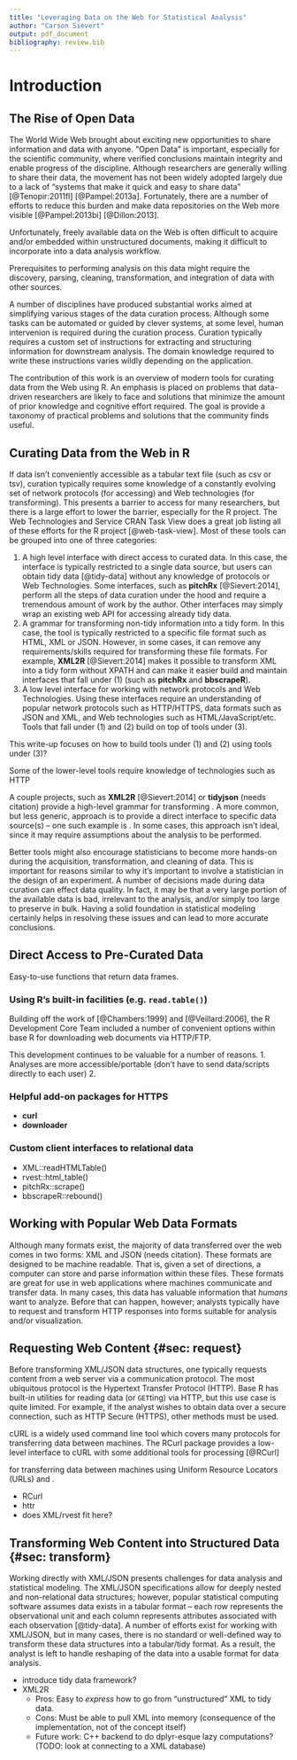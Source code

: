 ```yaml
---
title: "Leveraging Data on the Web for Statistical Analysis"
author: "Carson Sievert"
output: pdf_document
bibliography: review.bib
---
```


<!-- Where should I fit in this related work stuff??

Extracting data placed within HTML `<table>` tags is often trivial, but they can contain un-interesting information from a data analysis perspective. In 2008, [@webtables] estimated that 154 million HTML tables (out of the 14.1 billion considered) contained high quality relational data (TODO: what exactly do they mean by high quality?). Other studies have estimated the rate of "genuine" HTML tables to be around `r round(100*1740/11477, 1)` percent [@Wang:2002].

Genuine structured data certainly exists outside of HTML tables, sometimes in the form of unstructured text or lists, making it even more difficult to detect and faithfully extract [@TEGRA] (other studies that parse text??).

In recent years, the computer science community provided a number of useful data curation systems. [@Dillon:2013] proposed a search engine for discovering (already) curated data. Several focus on data cleaning and transformation [@wrangler], [@potters-wheel], (google refine?). Some focus on integration with other local sources and deduplication [@data-tamer]. These tools empower those who want to answer questions with data, but may not have the programming skills required to manipulate data accordingly [@data-enthusiast].

The interactive data curation systems covered here ignore the first step in curating data from the Web: extraction of relevant information from a collection of Web sites or services. This is likely a result of the large amount of human intervention in deciding what content is important. For this reason, programming is essential component.
-->

# Introduction

## The Rise of Open Data

The World Wide Web brought about exciting new opportunities to share information  and data with anyone. "Open Data" is important, especially for the scientific community, where verified conclusions maintain integrity and enable progress of the discipline. Although researchers are generally willing to share their data, the movement has not been widely adopted largely due to a lack of "systems that make it quick and easy to share data" [@Tenopir:2011fl] [@Pampel:2013a]. Fortunately, there are a number of efforts to reduce this burden and make data repositories on the Web more visible [@Pampel:2013bi] [@Dillon:2013].

<!-- A bit on socialised data analysis? -->

Unfortunately, freely available data on the Web is often difficult to acquire and/or embedded within unstructured documents, making it difficult to incorporate into a data analysis workflow. 

Prerequisites to performing analysis on this data might require the discovery, parsing, cleaning, transformation, and integration of data with other sources. 


<!-- A paragraph on large scale attempts to solve this?
  * Proposed standards such as the Semantic Web
  * Automated systems for searching/downloading curated data?
-->

A number of disciplines have produced substantial works aimed at simplifying various stages of the data curation process. Although some tasks can be automated or guided by clever systems, at some level, human intervenion is required during the curation process. Curation typically requires a custom set of instructions for extracting and structuring information for downstream analysis. The domain knowledge required to write these instructions varies wildly depending on the application. 

The contribution of this work is an overview of modern tools for curating data from the Web using R. An emphasis is placed on problems that data-driven researchers are likely to face and solutions that minimize the amount of prior knowledge and cognitive effort required. The goal is provide a taxonomy of practical problems and solutions that the community finds useful. 

<!-- 
  More explaination of why we focus on R!!!
   * Great language for prototyping and sketching out ideas
   * Curation is a big problem for scientific researchers! Bring the curation tools to the analysis environment!!
   * Growing set of tools make curation accessible to non-experts
-->


## Curating Data from the Web in R

If data isn't conveniently accessible as a tabular text file (such as csv or tsv), curation typically requires some knowledge of a constantly evolving set of network protocols (for accessing) and Web technologies (for transforming). This presents a barrier to access for many researchers, but there is a large effort to lower the barrier, especially for the R project. The Web Technologies and Service CRAN Task View does a great job listing all of these efforts for the R project [@web-task-view]. Most of these tools can be grouped into one of three categories:

1. A high level interface with direct access to curated data. In this case, the interface is typically restricted to a single data source, but users can obtain tidy data [@tidy-data] without any knowledge of protocols or Web Technologies. Some interfaces, such as **pitchRx** [@Sievert:2014], perform all the steps of data curation under the hood and require a tremendous amount of work by the author. Other interfaces may simply wrap an existing web API for accessing already tidy data. 
2. A grammar for transforming non-tidy information into a tidy form. In this case, the tool is typically restricted to a specific file format such as HTML, XML or JSON. However, in some cases, it can remove any requirements/skills required for transforming these file formats. For example, **XML2R** [@Sievert:2014] makes it possible to transform XML into a tidy form without XPATH and can make it easier build and maintain interfaces that fall under (1) (such as **pitchRx** and **bbscrapeR**).
3. A low level interface for working with network protocols and Web Technologies. Using these interfaces require an understanding of popular network protocols such as HTTP/HTTPS, data formats such as JSON and XML, and Web technologies such as HTML/JavaScript/etc. Tools that fall under (1) and (2) build on top of tools under (3).

This write-up focuses on how to build tools under (1) and (2) using tools under (3)?

Some of the lower-level tools require knowledge of technologies such as HTTP 

A couple projects, such as **XML2R** [@Sievert:2014] or **tidyjson** (needs citation) provide a high-level grammar for transforming . A more common, but less generic, approach is to provide a direct interface to specific data source(s) -- one such example is . In some cases, this approach isn't ideal, since it may require assumptions about the analysis to be performed.

Better tools might also encourage statisticians to become more hands-on during the acquisition, transformation, and cleaning of data. This is important for reasons similar to why it's important to involve a statistician in the design of an experiment. A number of decisions made during data curation can effect data quality. In fact, it may be that a very large portion of the available data is bad, irrelevant to the analysis, and/or simply too large to preserve in bulk. Having a solid foundation in statistical modeling certainly helps in resolving these issues and can lead to more accurate conclusions.

## Direct Access to Pre-Curated Data

Easy-to-use functions that return data frames.

### Using R's built-in facilities (e.g. `read.table()`)

Building off the work of [@Chambers:1999] and [@Veillard:2006], the R Development Core Team included a number of convenient options within base R for downloading web documents via HTTP/FTP. 

This development continues to be valuable for a number of reasons. 
1. Analyses are more accessible/portable (don't have to send data/scripts directly to each user)
2. 

### Helpful add-on packages for HTTPS

* __curl__
* __downloader__

### Custom client interfaces to relational data

* XML::readHTMLTable()
* rvest::html_table()
* pitchRx::scrape()
* bbscrapeR::rebound()


## Working with Popular Web Data Formats

Although many formats exist, the majority of data transferred over the web comes in two forms: XML and JSON (needs citation). These formats are designed to be machine readable. That is, given a set of directions, a computer can store and parse information within these files. These formats are great for use in web applications where machines communicate and transfer data. In many cases, this data has valuable information that *humans* want to analyze. Before that can happen, however; analysts typically have to request and transform HTTP responses into forms suitable for analysis and/or visualization.

## Requesting Web Content {#sec: request}

Before transforming XML/JSON data structures, one typically requests content from a web server via a communication protocol. The most ubiquitous protocol is the Hypertext Transfer Protocol (HTTP). Base R has built-in utilities for reading data (or `GET`ting) via HTTP, but this use case is quite limited. For example, if the analyst wishes to obtain data over a secure connection, such as HTTP Secure (HTTPS), other methods must be used. 


cURL is a widely used command line tool which covers many protocols for transferring data between machines. The RCurl package provides a low-level interface to cURL with some additional tools for processing [@RCurl]

for transferring data between machines using Uniform Resource Locators (URLs) and . 

* RCurl
* httr
* does XML/rvest fit here?

## Transforming Web Content into Structured Data {#sec: transform}

Working directly with XML/JSON presents challenges for data analysis and statistical modeling. The XML/JSON specifications allow for deeply nested and non-relational data structures; however, popular statistical computing software assumes data exists in a tabular format -- each row represents the observational unit and each column represents attributes associated with each observation [@tidy-data]. A number of efforts exist for working with XML/JSON, but in many cases, there is no standard or well-defined way to transform these data structures into a tabular/tidy format. As a result, the analyst is left to handle reshaping of the data into a usable format for data analysis.

* introduce tidy data framework?
* XML2R
  * Pros: Easy to _express_ how to go from "unstructured" XML to tidy data.
  * Cons: Must be able to pull XML into memory (consequence of the implementation, not of the concept itself)
  * Future work: C++ backend to do dplyr-esque lazy computations? (TODO: look at connecting to a XML database)
